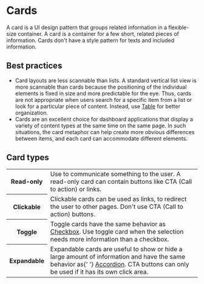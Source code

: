 # Cards

A card is a UI design pattern that groups related information in a flexible-size container. A card is a container for a few short, related pieces of information. Cards don't have a style pattern for texts and included information.

## Best practices

- Card layouts are less scannable than lists. A standard vertical list view is more scannable than cards because the positioning of the individual elements is fixed in size and more predictable for the eye. Thus, cards are not appropriate when users search for a specific item from a list or look for a particular piece of content. Instead, use [Table](/components/table) for better organization.
- Cards are an excellent choice for dashboard applications that display a variety of content types at the same time on the same page. In such situations, the card metaphor can help create more obvious differences between items, and each card can accommodate different elements.

## Card types

<table>
  <tbody>
    <tr>
      <th width={160}>Read-only</th>
      <td>
        Use to communicate something to the user. A read-only card can contain buttons like CTA (Call to action) or
        links.
      </td>
    </tr>
    <tr>
      <th>Clickable</th>
      <td>
        Clickable cards can be used as links, to redirect the user to other pages. Don't use CTA (Call to action)
        buttons.
      </td>
    </tr>
    <tr>
      <th>Toggle</th>
      <td>
        Toggle cards have the same behavior as <a href='/components/checkbox'>Checkbox</a>. Use toggle card when the
        selection needs more information than a checkbox.
      </td>
    </tr>
    <tr>
      <th>Expandable</th>
      <td>
        Expandable cards are useful to show or hide a large amount of information and have the same behavior as{' '}
        <a href='/components/accordion'>Accordion</a>. CTA buttons can only be used if it has its own click area.
      </td>
    </tr>
  </tbody>
</table>
